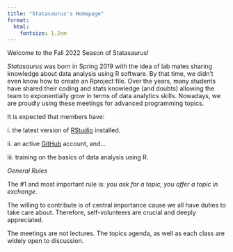 ```yaml
---
title: "Statasaurus's Homepage"
format:
  html:
    fontsize: 1.2em
---
```


Welcome to the Fall 2022 Season of Statasaurus!

*Statasaurus* was born in Spring 2019 with the idea of lab mates sharing knowledge about data analysis using R software. By that time, we didn't even know how to create an Rproject file. Over the years, many students have shared their coding and stats knowledge (and doubts) allowing the team to exponentially grow in terms of data analytics skills. Nowadays, we are proudly using these meetings for advanced programming topics.

::: callout-note
It is expected that members have:

i\. the latest version of [RStudio](https://www.rstudio.com/products/rstudio/download/) installed.

ii\. an active [GitHub](https://githu.com) account, and...

iii\. training on the basics of data analysis using R.
:::

*General Rules*

::: callout-important
The #1 and most important rule is: *you ask for a topic, you offer a topic in exchange*.
:::

The willing to contribute is of central importance cause we all have duties to take care about. Therefore, self-volunteers are crucial and deeply appreciated.

The meetings are not lectures. The topics agenda, as well as each class are widely open to discussion.
